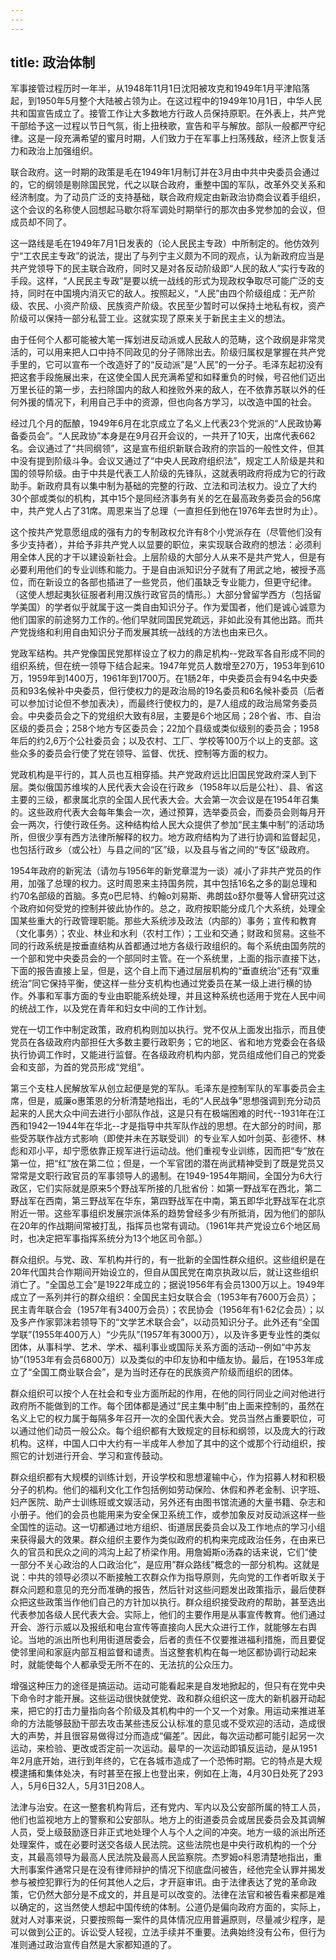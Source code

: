 ```yaml
---
---
---
```

title: 政治体制
---



军事接管过程历时一年半，从1948年11月1日沈阳被攻克和1949年1月平津陷落起，到1950年5月整个大陆被占领为止。在这过程中的1949年10月1日，中华人民共和国宣告成立了。接管工作让大多数地方行政人员保持原职。在外表上，共产党干部给予这一过程以节日气氛，街上扭秧歌，宣告和平与解放。部队一般都严守纪律。这是一段充满希望的蜜月时期，人们致力于在军事上扫荡残敌，经济上恢复活力和政治上加强组织。

联合政府。这一时期的政策是毛在1949年1月制订并在3月由中共中央委员会通过的，它的纲领是剔除国民党，代之以联合政府，重整中国的军队，改革外交关系和经济制度。为了动员广泛的支持基础，联合政府规定由新政治协商会议着手组织，这个会议的名称使人回想起马歇尔将军调处时期举行的那次由多党参加的会议，但成员却不同了。

这一路线是毛在1949年7月1日发表的（论人民民主专政）中所制定的。他仿效列宁“工农民主专政”的说法，提出了与列宁主义颇为不同的观点，认为新政府应当是共产党领导下的民主联合政府，同时又是对各反动阶级即“人民的敌人”实行专政的手段。这样，“人民民主专政”是要以统一战线的形式为现政权争取尽可能广泛的支持，同时在中国境内消灭它的敌人。按照起义，“人民”由四个阶级组成：无产阶级、农民、小资产阶级、民族资产阶级。农民至少暂时可以保持土地私有权，资产阶级可以保持一部分私营工业。这就实现了原来关于新民主主义的想法。

由于任何个人都可能被大笔一挥划进反动派或人民敌人的范畴，这个政纲是非常灵活的，可以用来把人口中持不同政见的分子筛除出去。阶级归属权是掌握在共产党手里的，它可以宣布一个改造好了的“反动派”是“人民”的一分子。毛泽东起初没有把这套手段施展出来，在这使全国人民充满希望和如释重负的时候，号召他们迈出万里长征的第一步，去扫除国内的敌人和挫败外来的敌人，在不依靠苏联以外的任何外援的情况下，利用自己手中的资源，但也向各方学习，以改造中国的社会。

经过几个月的酝酿，1949年6月在北京成立了名义上代表23个党派的“人民政协筹备委员会”。“人民政协”本身是在9月召开会议的，一共开了10天，出席代表662名。会议通过了“共同纲领”，这是宣布组织新联合政府的宗旨的一般性文件，但其中没有提到阶级斗争。会议又通过了“中央人民政府组织法”，规定工人阶级是共和国的领导阶级。由于中共是代表工人阶级的先锋队，这就表明政府将成为它的行政助手。新政府具有以集中制为基础的完整的行政、立法和司法权力。设立了大约30个部或类似的机构，其中15个是同经济事务有关的乞在最高政务委员会的56席中，共产党人占了31席。周恩来当了总理（一直担任到他在1976年去世时为止）。

这个按共产党意愿组成的强有力的专制政权允许有8个小党派存在（尽管他们没有多少支持者），并给予非共产党人以显要的职位，来实现联合政府的想法：必须利用全体人民的才干以建设新社会。上层阶级的大部分人从来不是共产党人，但是有必要利用他们的专业训练和能力。于是自由派知识分子就有了用武之地，被授予高位，而在新设立的各部也插进了一些党员，他们虽缺乏专业能力，但更守纪律。（这使人想起夷狄征服者利用汉族行政官员的情形。）大部分曾留学西方（包括留学美国）的学者似乎就属于这一类自由知识分子。作为爱国者，他们是诚心诚意为他们国家的前途努力工作的。·他们早就同国民党疏远，非如此没有其他出路。而共产党拢络和利用自由知识分子而发展其统一战线的方法也由来已久。

党政军结构。共产党像国民党那样设立了权力的鼎足机构--党政军各自形成不同的组织系统，但在统一领导下结合起来。1947年党员人数增至270万，1953年到610万，1959年到1400万，1961年到1700万。在1肠2年，中央委员会有94名中央委员和93名候补中央委员，但行使权力的是政治局的19名委员和6名候补委员（后者可以参加讨论但不参加表决），而最终行使权力的，是7人组成的政治局常务委员会。中央委员会之下的党组织大致有8层，主要是6个地区局；28个省、市、自治区级的委员会；258个地方专区委员会；22加个县级或类似级别的委员会；1958年后的约2,6万个公社委员会；以及农村、工厂、学校等100万个以上的支部。这些众多的委员会行使了党在领导、监督、优抚、控制等方面的权力。

党政机构是平行的，其人员也互相穿插。共产党政府远比旧国民党政府深人到下层。类似俄国苏维埃的人民代表大会设在行政乡（1958年以后是公社）、县、省这主要的三级，都隶属北京的全国人民代表大会。大会第一次会议是在1954年召集的。这些政府代表大会每年集会一次，通过预算，选举委员会，而委员会则每月开会一两次，行使行政任务。这种结构给人民大众提供了参加“民主集中制”的活动场所，但很少享有西方法律所解释的权力。地方政府结构为了进行协调和监督起见，也包括行政乡（或公社）与县之间的“区”级，以及县与省之间的“专区”级政府。

1954年政府的新宪法（请勿与1956年的新党章混为一谈）减小了非共产党员的作用，加强了总理的权力。这时周恩来主持国务院，其中包括16名之多的副总理和约70名部级的首脑。多克o巴尼特、约翰o刘易斯、弗朗兹o舒尔曼等人曾研究过这个政府如何受党的控制并彼此协作的。总之，政府按职能分成几个大系统，处理全国某些重大的行政管理职能。那些大系统涉及政法（内部的）事务；宣传和教育（文化事务）；农业、林业和水利（农村工作）；工业和交通；财政和贸易。这些不同的行政系统是按垂直结构从首都通过地方各级行政组织的。每个系统由国务院的一个部和党中央委员会的一个部同时主管。在一个系统里，上面的指示直接下达，下面的报告直接上呈，但是，这个自上而下通过层层机构的“垂直统治”还有“双重统治”同它保持平衡，使这样一些分支机构也通过党委员在某一级上进行横的协作。外事和军事方面的专业由职能系统处理，并且这种系统也适用于党在人民中间的统战工作，以及党在青年和妇女中间的工作计划。

党在一切工作中制定政策，政府机构则加以执行。党不仅从上面发出指示，而且使党员在各级政府内部担任大多数主要行政职务；它的地区、省和地方党委会在各级执行协调工作时，又能进行监督。在各级政府机构内部，党员组成他们自己的党委会和支部，为首的党员形成“党组”。

第三个支柱人民解放军从创立起便是党的军队。毛泽东是控制军队的军事委员会主席，但是，威廉o惠策恩的分析清楚地指出，毛的“人民战争”思想强调到充分动员起来的人民大众中间去进行小部队作战，这是只有在极端困难的时代--1931年在江西和1942一1944年在华北--才是指导中共军队作战的思想。在大部分的时间，那些受苏联作战方式影响（即使并未在苏联受训）的专业军人如叶剑英、彭德怀、林彪和邓小平，却宁愿依靠正规军进行运动战。他们重视专业训练，因而把“专”放在第一位，把“红”放在第二位；但是，一个军官团的潜在尚武精神受到了既是党员又常常是文职行政官员的军事领导人的遏制。在1949-1954年期间，全国分为6大行政区，它们实际就是原来5个野战军所接的几批省份：如第一野战军在西北，第二野战军在西南，第三野战军在华东，第四野战军在中南，第五即华北野战军在北京附近一带。这些军事组织发展宗派体系的趋势曾经多少有所抵消，因为他们的部队在20年的作战期间常被打乱，指挥员也常有调动。（1961年共产党设立6个地区局时，也决定把军事指挥系统分为13个地区司令部。）

群众组织。与党、政、军机构并行的，有一批新的全国性群众组织。这些组织是在20年代国共合作期间开始设立的，但自从国民党在南京执政以后，就让这些组织消亡了。“全国总工会”是1922年成立的；据说1956年有会员1300万以上。1949年成立了一系列并行的群众组织：全国民主妇女联合会（1953年有7600万会员）；民主青年联合会（1957年有3400万会员）；农民协会（1956年有1·62亿会员）；以及多产作家郭沫若领导下的“文学艺术联合会”，以动员知识分子。此外还有“全国学联”(1955年400万人）“少先队”(1957年有3000万），以及许多更专业性的类似团体，从事科学、艺术、学术、福利事业或国际关系方面的活动--例如“中苏友协”(1953年有会员6800万）以及类似的中印友协和中缅友协。最后，在1953年成立了“全国工商业联合会”，是为当时还存在的民族资产阶级而组织的团体。

群众组织可以按个人在社会和专业方面所起的作用，在他的同行同业之间对他进行政府所不能做到的工作。每个团体都是通过“民主集中制”由上面来控制的，虽然在名义上它的权力属于每隔多年召开一次的全国代表大会。党员当然占重要职位，可以通过他们动员一般公众。每个组织都有大致规定的目标和纲领，以及庞大的行政机构。这样，中国人口中大约有一半成年人参加了其中的这个或那个行动组织，按照它的计划进行开会、学习和宣传鼓动。

群众组织都有大规模的训练计划，开设学校和思想灌输中心，作为招募人材和积极分子的机构。他们的福利文化工作包括例如劳动保险、休假和养老金制、识字班、妇产医院、助产士训练班或文娱活动，另外还有由图书馆流通的大量书籍、杂志和小册子。他们的会员也能用来为安全保卫系统工作，或参加象反对反动派这样一些全国性的运动。这一切都通过地方组织、街道居民委员会以及工作地点的学习小组来获得最大的效果。群众组织主要作为类似政府的机构来完成政治任务，在由来已久的官员和民众之间的鸿沟上起了桥梁作用。用詹姆斯o汤森的话来说，它们“使一部分不关心政治的人口政治化“，是应用”群众路线”概念的一部分机构。这就是说：中共的领导必须以不断接触工农群众作为指导原则，先向党的工作者听取关于群众问题和意见的充分而准确的报告，然后针对这些问题发出政策指示，最后使群众把这些政策当作他们自己的方针加以执行。群众组织接受政府的帮助，甚至选出代表参加各级人民代表大会。实际上，他们的主要作用是从事宣传教育。他们通过开会、游行示威以及报纸和电台宣传等直接向人民大众进行工作，就能够左右舆论。当地的派出所也利用街道居委会，后者的责任不仅要推进福利措施，而且要促使邻里间和家庭内部互相监督和谴责。当这整套机构在每一地区都协调行动起来时，就能使每个人都承受无所不在的、无法抗的公众压力。

增强这种压力的途径是搞运动。运动可能看起来是自发地掀起的，但只有在党中央下命令时才能开展。这些运动很快就使党、政和群众组织这一庞大的新机器开动起来，把它的打击力量指向各个阶级及其机构中的一个又一个对象。用运动来推进革命的方法能够鼓励干部去攻击某些违反公认标准的意见或不受欢迎的活动，造成很大的声势，并且很容易做得过分而造成“偏差”。因此，每次运动都可能引起另一次运动，来检验、更改或否定前一次运动。最早的一次运动即镇反运动，是从1951年2月底开始，进行到年终的，它在各城市造成了一个恐怖时期。它的特点是大规模逮捕和集体处决，有时甚至在报上也登出来，例如在上海，4月30日处死了293人，5月6日32人，5月31日208人。

法津与治安。在这一整套机构背后，还有党内、军内以及公安部所属的特工人员，他们也监视地方上的警察和公安部队。地方上的街道委员会或居民委员会及其调解人员，受上级鼓励逐日非正式地处理个人与个人之间的冲突。地方一级的派出所还处理案件，或在必要时送交各级人民法院。这些法院也是中央行政机构的一个分支，其最高领导为最高人民法院及最高人民监察院。杰罗姆o科恩清楚地指出，重大刑事案件通常只是在没有律师辩护的情况下彻底盘问被告，经他完全认罪并揭发参与被控犯罪行为的任何其他人之后，才开庭审讯。由于法律表达了党的革命政策，它仍然大部分是不成文的，并且是可以改变的。法律在法官和被告看来都是难以确定的，这当然使人想起中国传统的体制。公道仍是偏向政府方面的，实际上，就对人对事来说，只要按照每一案件的具体情况应用普遍原则，尽量减少程序，是可以做到公正的。诉讼受人轻视，立法手续并不重要。法典始终没有公布，但行为准则通过政治宣传自然是大家都知道的了。